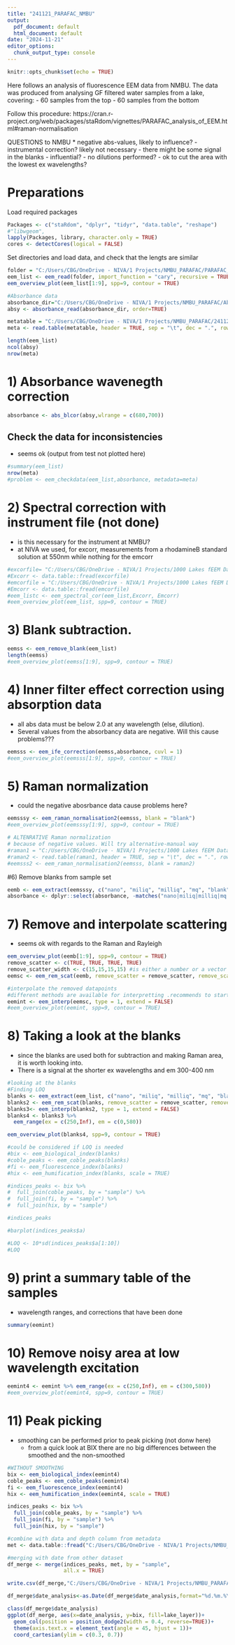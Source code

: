 ```yaml
---
title: "241121_PARAFAC_NMBU"
output:
  pdf_document: default
  html_document: default
date: "2024-11-21"
editor_options:
  chunk_output_type: console
---
```


```r
knitr::opts_chunk$set(echo = TRUE)
```

Here follows an analysis of fluorescence EEM data from NMBU. 
The data was produced from analysing GF filtered water samples from a lake, covering:
- 60 samples from the top
- 60 samples from the bottom
 
Follow this procedure: https://cran.r-project.org/web/packages/staRdom/vignettes/PARAFAC_analysis_of_EEM.html#raman-normalisation

QUESTIONS to NMBU
* negative abs-values, likely to influence?
- instrumental correction? likely not necessary
- there might be some signal in the blanks - influential?
- no dilutions performed?
- ok to cut the area with the lowest ex wavelengths?

# Preparations
Load required packages
```r
Packages <- c("staRdom", "dplyr", "tidyr", "data.table", "reshape")
#"libwgeom",
lapply(Packages, library, character.only = TRUE)
cores <- detectCores(logical = FALSE)
```

Set directories and load data, and check that the lengts are similar
```r
folder = "C:/Users/CBG/OneDrive - NIVA/1 Projects/NMBU_PARAFAC/PARAFAC_filer"
eem_list <- eem_read(folder, import_function = "cary", recursive = TRUE)
eem_overview_plot(eem_list[1:9], spp=9, contour = TRUE)

#Absorbance data
absorbance_dir="C:/Users/CBG/OneDrive - NIVA/1 Projects/NMBU_PARAFAC/Abs_GF_Data_parafac.csv" 
absy <- absorbance_read(absorbance_dir, order=TRUE)

metatable = "C:/Users/CBG/OneDrive - NIVA/1 Projects/NMBU_PARAFAC/241121_NMBU_PARAFAC_Metadata.txt"
meta <- read.table(metatable, header = TRUE, sep = "\t", dec = ".", row.names=1)

length(eem_list)
ncol(absy)
nrow(meta)
```

# 1) Absorbance wavenegth correction
```r
absorbance <- abs_blcor(absy,wlrange = c(680,700))
```

## Check the data for inconsistencies 
- seems ok (output from test not plotted here)
```r
#summary(eem_list)
nrow(meta)
#problem <- eem_checkdata(eem_list,absorbance, metadata=meta)
```

# 2) Spectral correction with instrument file (not done)
- is this necessary for the instrument at NMBU?
- at NIVA we used, for excorr, measurements from a rhodamineB standard solution at 550nm while nothing for the emcorr 

```r
#excorfile= "C:/Users/CBG/OneDrive - NIVA/1 Projects/1000 Lakes fEEM Data/DOM-1000-lake-PARAFAC/Data/RhodamineB_ex #correction.txt"
#Excorr <- data.table::fread(excorfile)
#emcorfile = "C:/Users/CBG/OneDrive - NIVA/1 Projects/1000 Lakes fEEM Data/DOM-1000-lake-PARAFAC/Data/Ex #correction_fake.txt"
#Emcorr <- data.table::fread(emcorfile)
#eem_listc <- eem_spectral_cor(eem_list,Excorr, Emcorr)
#eem_overview_plot(eem_list, spp=9, contour = TRUE)
```

# 3) Blank subtraction. 
```r
eemss <- eem_remove_blank(eem_list)
length(eemss)
#eem_overview_plot(eemss[1:9], spp=9, contour = TRUE)
```

# 4) Inner filter effect correction using absorption data 
- all abs data must be below 2.0 at any wavelength (else, dilution). 
- Several values from the absorbancy data are negative. Will this cause problems??? 
```r
eemsss <- eem_ife_correction(eemss,absorbance, cuvl = 1)
#eem_overview_plot(eemsss[1:9], spp=9, contour = TRUE)
```

# 5) Raman normalization
- could the negative abosrbance data cause problems here?
```r
eemsssy <- eem_raman_normalisation2(eemsss, blank = "blank")
#eem_overview_plot(eemsssy[1:9], spp=9, contour = TRUE)

# ALTENRATIVE Raman normalization
# because of negative values. Will try alternative-manual way
#raman1 = "C:/Users/CBG/OneDrive - NIVA/1 Projects/1000 Lakes fEEM Data/DOM-1000-lake-PARAFAC/201216_RamanManual3.txt"
#raman2 <- read.table(raman1, header = TRUE, sep = "\t", dec = ".", row.names=1) # load data
#eemsss2 <- eem_raman_normalisation2(eemsss, blank = raman2)
```
#6) Remove blanks from sample set
```r
eemb <- eem_extract(eemsssy, c("nano", "miliq", "milliq", "mq", "blank", "Blank"),ignore_case = TRUE)
absorbance <- dplyr::select(absorbance, -matches("nano|miliq|milliq|mq|blank|Blank", ignore.case = TRUE))
```
# 7) Remove and interpolate scattering
- seems ok with regards to the Raman and Rayleigh
```r
eem_overview_plot(eemb[1:9], spp=9, contour = TRUE)
remove_scatter <- c(TRUE, TRUE, TRUE, TRUE)
remove_scatter_width <- c(15,15,15,15) #is either a number or a vector of wavelength width in nm. “raman1”, “raman2”, “rayleigh1” and “rayleigh2”
eemsc <- eem_rem_scat(eemb, remove_scatter = remove_scatter, remove_scatter_width = remove_scatter_width)

#interpolate the removed datapoints
#different methods are available for interpretting .recommends to start with no 1
eemint <- eem_interp(eemsc, type = 1, extend = FALSE)
#eem_overview_plot(eemint, spp=9, contour = TRUE)
```

# 8) Taking a look at the blanks
- since the blanks are used both for subtraction and making Raman area, it is worth looking into. 
- There is a signal at the shorter ex wavelengths and em 300-400 nm
```r
#looking at the blanks
#Finding LOQ
blanks <- eem_extract(eem_list, c("nano", "miliq", "milliq", "mq", "blank", "Blank"),keep = TRUE)
blanks2 <- eem_rem_scat(blanks, remove_scatter = remove_scatter, remove_scatter_width = remove_scatter_width)
blanks3<- eem_interp(blanks2, type = 1, extend = FALSE)
blanks4 <- blanks3 %>% 
  eem_range(ex = c(250,Inf), em = c(0,580))

eem_overview_plot(blanks4, spp=9, contour = TRUE)

#could be considered if LOQ is needed
#bix <- eem_biological_index(blanks)
#coble_peaks <- eem_coble_peaks(blanks)
#fi <- eem_fluorescence_index(blanks)
#hix <- eem_humification_index(blanks, scale = TRUE)

#indices_peaks <- bix %>%
#  full_join(coble_peaks, by = "sample") %>%
#  full_join(fi, by = "sample") %>%
#  full_join(hix, by = "sample")

#indices_peaks

#barplot(indices_peaks$a)

#LOQ <- 10*sd(indices_peaks$a[1:10])
#LOQ
```

# 9) print a summary table of the samples 
- wavelength ranges, and corrections that have been done
```r
summary(eemint)
```

# 10) Remove noisy area at low wavelength excitation 
```r
eemint4 <- eemint %>% eem_range(ex = c(250,Inf), em = c(300,580))
#eem_overview_plot(eemint4, spp=9, contour = TRUE)
```

# 11) Peak picking
- smoothing can be performed prior to peak picking (not donw here)
  - from a quick look at BIX there are no big differences between the smoothed and the non-smoothed

```r
#WITHOUT SMOOTHING
bix <- eem_biological_index(eemint4)
coble_peaks <- eem_coble_peaks(eemint4)
fi <- eem_fluorescence_index(eemint4)
hix <- eem_humification_index(eemint4, scale = TRUE)

indices_peaks <- bix %>%
  full_join(coble_peaks, by = "sample") %>%
  full_join(fi, by = "sample") %>%
  full_join(hix, by = "sample")

#combine with data and depth column from metadata
met <- data.table::fread("C:/Users/CBG/OneDrive - NIVA/1 Projects/NMBU_PARAFAC/241121_NMBU_PARAFAC_Metadata.txt", sep = "\t")

#merging with date from other dataset
df_merge <- merge(indices_peaks, met, by = "sample", 
                  all.x = TRUE) 

write.csv(df_merge,"C:/Users/CBG/OneDrive - NIVA/1 Projects/NMBU_PARAFAC/Output/NMBU_indices and peaks_NOsmooth.csv", row.names = FALSE)
```

```r
df_merge$date_analysis<-as.Date(df_merge$date_analysis,format="%d.%m.%Y")

class(df_merge$date_analysis)
ggplot(df_merge, aes(x=date_analysis, y=bix, fill=lake_layer))+
  geom_col(position = position_dodge2(width = 0.4, reverse=TRUE))+
  theme(axis.text.x = element_text(angle = 45, hjust = 1))+
  coord_cartesian(ylim = c(0.3, 0.7))
  

```

